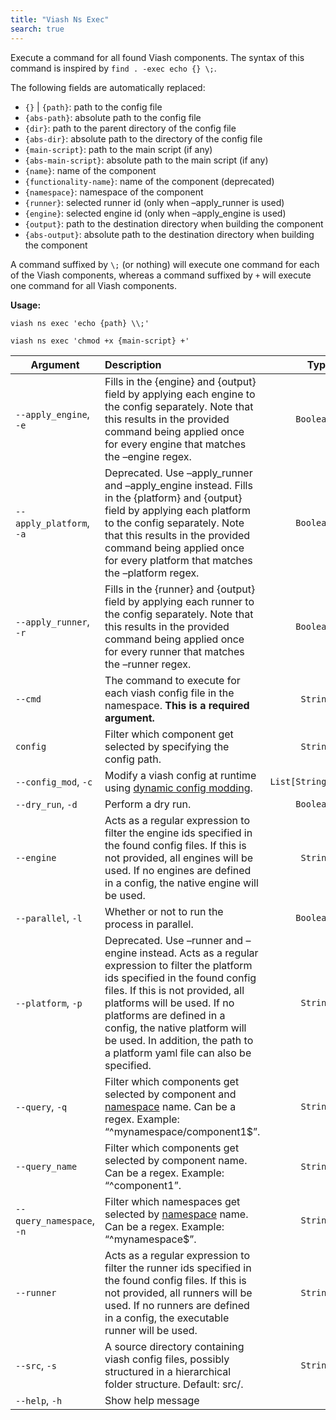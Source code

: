 ```yaml
---
title: "Viash Ns Exec"
search: true
---
```


Execute a command for all found Viash components.
The syntax of this command is inspired by `find . -exec echo {} \;`.

The following fields are automatically replaced:  

 * `{}` | `{path}`: path to the config file
 * `{abs-path}`: absolute path to the config file
 * `{dir}`: path to the parent directory of the config file
 * `{abs-dir}`: absolute path to the directory of the config file
 * `{main-script}`: path to the main script (if any)
 * `{abs-main-script}`: absolute path to the main script (if any)
 * `{name}`: name of the component
 * `{functionality-name}`: name of the component (deprecated)
 * `{namespace}`: namespace of the component
 * `{runner}`: selected runner id (only when --apply_runner is used)
 * `{engine}`: selected engine id (only when --apply_engine is used)
 * `{output}`: path to the destination directory when building the component
 * `{abs-output}`: absolute path to the destination directory when building the component

A command suffixed by `\;` (or nothing) will execute one command for each
of the Viash components, whereas a command suffixed by `+` will execute one
command for all Viash components.

**Usage:**

`viash ns exec 'echo {path} \\;'`

`viash ns exec 'chmod +x {main-script} +'`

| Argument | Description | Type |
|-|:----|-:
| `--apply_engine`, `-e` | Fills in the {engine} and {output} field by applying each engine to the  config separately. Note that this results in the provided command being applied once for every engine that matches the --engine regex. | `Boolean` |
| `--apply_platform`, `-a` | Deprecated. Use --apply_runner and --apply_engine instead. Fills in the {platform} and {output} field by applying each platform to the config separately. Note that this results in the provided command being applied once for every platform that matches the --platform regex. | `Boolean` |
| `--apply_runner`, `-r` | Fills in the {runner} and {output} field by applying each runner to the  config separately. Note that this results in the provided command being applied once for every runner that matches the --runner regex. | `Boolean` |
| `--cmd` | The command to execute for each viash config file in the namespace. **This is a required argument.** | `String` |
| `config` | Filter which component get selected by specifying the config path. | `String` |
| `--config_mod`, `-c` | Modify a viash config at runtime using [dynamic config modding](/reference/config_mods/#). | `List[String]` |
| `--dry_run`, `-d` | Perform a dry run. | `Boolean` |
| `--engine` | Acts as a regular expression to filter the engine ids specified in the found config files. If this is not provided, all engines will be used. If no engines are defined in a config, the native engine will be used. | `String` |
| `--parallel`, `-l` | Whether or not to run the process in parallel. | `Boolean` |
| `--platform`, `-p` | Deprecated. Use --runner and --engine instead. Acts as a regular expression to filter the platform ids specified in the found config files. If this is not provided, all platforms will be used. If no platforms are defined in a config, the native platform will be used. In addition, the path to a platform yaml file can also be specified. | `String` |
| `--query`, `-q` | Filter which components get selected by component and [namespace](/guide/project/structure.html#grouping-components-in-namespaces) name. Can be a regex. Example: "^mynamespace/component1\$". | `String` |
| `--query_name` | Filter which components get selected by component name. Can be a regex. Example: "^component1". | `String` |
| `--query_namespace`, `-n` | Filter which namespaces get selected by [namespace](/guide/project/structure.html#grouping-components-in-namespaces) name. Can be a regex. Example: "^mynamespace\$". | `String` |
| `--runner` | Acts as a regular expression to filter the runner ids specified in the found config files. If this is not provided, all runners will be used. If no runners are defined in a config, the executable runner will be used. | `String` |
| `--src`, `-s` | A source directory containing viash config files, possibly structured in a hierarchical folder structure. Default: src/. | `String` |
| `--help`, `-h` | Show help message |  |

